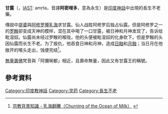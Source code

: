 {{Otheruses|other=名为甘露的其他事物|甘露}}

'''甘露'''（{{lang-sa|अमृत}}，[[IAST|IAST]]: amṛta，音譯'''阿密哩多'''，意為永生）是[[印度神話|印度神話]]中出現的長生不老藥。

傳說中[[提婆|提婆]]與[[阿修罗|阿修罗]][[攪乳海|攪乳海]]求甘露。仙人战胜阿修罗后独占仙露。但是阿修罗之一的[[罗睺|罗睺]]卻变成天神的模样，混在其中喝了一口甘露，被日神和月神发现了，告诉给毗湿奴。仙露尚未经过罗睺的喉咙，他的头便被毗湿奴的化身{{tsl|en|Mohini|摩醯尼}}砍下。但是罗睺的头因仙露而长生不老。为了报仇，他吞食日神和月神，造成[[日蝕|日蝕]]和[[月蝕|月蝕]]；当日月在他敞开的喉头走出，蚀便完结<ref>[http://gavinangel.com/travel%20info/cambodia/reli2.htm 宗教背景知識 - 乳海翻騰（Churning of the Ocean of Milk）] {{webarchive|url=https://web.archive.org/web/20120418055946/http://gavinangel.com/travel%20info/cambodia/reli2.htm |date=2012-04-18 }}</ref>。

[[無量壽佛|無量壽佛]]梵音與「阿彌唎都」相近，且壽命無量，因此又有甘露王的稱號。

== 參考資料 ==
{{reflist}}

{{印度神話}}

[[Category:印度教神話|Category:印度教神話]]
[[Category:灵药|Category:灵药]]
[[Category:長生不老|Category:長生不老]]